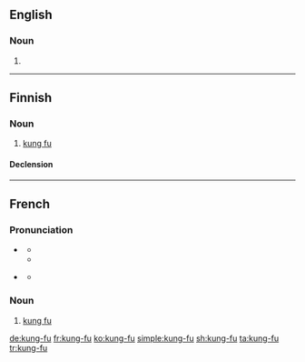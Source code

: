 ==English==

===Noun===
{{en-noun|-}}

# {{alternative spelling of|kung fu}}

----

==Finnish==

===Noun===
{{fi-noun}}

# [[kung fu]]

====Declension====
{{fi-decl-rosé|kung-fu|a}}

----

==French==

===Pronunciation===
* {{a|France}} {{IPA|/kuŋ.fu/|lang=fr}}
** {{audio|Fr-Normandie-kung-fu.ogg|Audio (France)|lang=fr}}
** {{audio|Fr-kung-fu.ogg|Audio (France)|lang=fr}}
* {{a|Quebec}} {{IPA|/kɔŋ.fu/|lang=fr}}
** {{audio|FR QC kung-fu.ogg|Audio (Quebec)|lang=fr}}

===Noun===
{{fr-noun|m|-|sort=kung fu}}

# [[kung fu]]

[[de:kung-fu]]
[[fr:kung-fu]]
[[ko:kung-fu]]
[[simple:kung-fu]]
[[sh:kung-fu]]
[[ta:kung-fu]]
[[tr:kung-fu]]